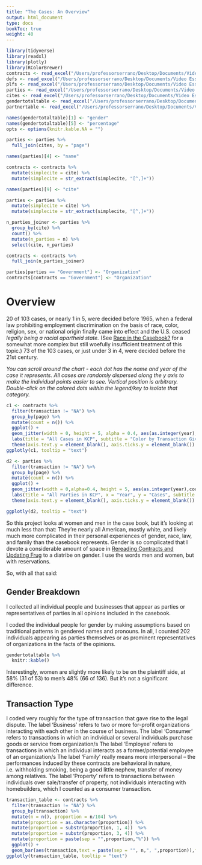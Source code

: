 ```yaml
---
title: "The Cases: An Overview"
output: html_document
type: docs
bookToc: true
weight: 40
---
```

 

```r
library(tidyverse)
library(readxl)
library(plotly)
library(RColorBrewer) 
contracts <- read_excel("/Users/professorserrano/Desktop/Documents/Video Essays/Law/contracts_gender_r_2.xlsx")
defs <- read_excel("/Users/professorserrano/Desktop/Documents/Video Essays/Law/defs_r.xlsx")
plfs <- read_excel("/Users/professorserrano/Desktop/Documents/Video Essays/Law/plfs_r.xlsx")
parties <- read_excel("/Users/professorserrano/Desktop/Documents/Video Essays/Law/parties_r.xlsx")
cites <- read_excel("/Users/professorserrano/Desktop/Documents/Video Essays/Law/cites_for_contracts.xlsx")
gendertotaltable <- read_excel("/Users/professorserrano/Desktop/Documents/Video Essays/Law/gendertotaltable.xlsx")
partnertable <- read_excel("/Users/professorserrano/Desktop/Documents/Video Essays/Law/partner_table.xlsx")

names(gendertotaltable)[1] <- "gender"
names(gendertotaltable)[5] <- "percentage"
opts <- options(knitr.kable.NA = "")

parties <- parties %>%
  full_join(cites, by = "page")

names(parties)[4] <- "name"

contracts <- contracts %>%
  mutate(simplecite = cite) %>%
  mutate(simplecite = str_extract(simplecite, "[^,]+"))

names(parties)[9] <- "cite"

parties <- parties %>%
  mutate(simplecite = cite) %>%
  mutate(simplecite = str_extract(simplecite, "[^,]+"))

n_parties_joiner <- parties %>%
  group_by(cite) %>%
  count() %>%
  mutate(n_parties = n) %>%
  select(cite, n_parties)

contracts <- contracts %>%
  full_join(n_parties_joiner)

parties[parties == "Government"] <- "Organization"
contracts[contracts == "Government"] <- "Organization"

```

# Overview 

20 of 103 cases, or nearly 1 in 5,  were decided before 1965, when a federal law prohibiting employment discrimination on the basis of race, color, religion, sex, or national origin finally came into effect and the U.S. ceased *legally being a racial apartheid state.* (See [Race in the Casebook?](/docs/race) for a somewhat more complex but still woefully insufficient treatment of this topic.) 73 of the 103 cases, or just under 3 in 4, were decided before the 21st century. 

*You can scroll around the chart - each dot has the name and year of the case it represents.
All cases are randomly dispersed along the y axis to make the individual points easier to see. Vertical position is arbitrary.
Double-click on the colored dots within the legend/key to isolate that category.*


```r


c1 <- contracts %>%
  filter(transaction != "NA") %>%
  group_by(page) %>%
  mutate(count = n()) %>%
  ggplot() +
  geom_jitter(width = 0, height = 5, alpha = 0.4, aes(as.integer(year),count,col = transaction, text = paste(sep = "",simplecite, ", ", year))) +
  labs(title = "All Cases in KCP", subtitle = "Color by Transaction Giving Rise to Suit", x = "Year", y = "Cases", legend = "Transaction Giving Rise to") +
  theme(axis.text.y = element_blank(), axis.ticks.y = element_blank())
ggplotly(c1, tooltip = "text")

```

```r

d2 <- parties %>%
  filter(transaction != "NA") %>%
  group_by(page) %>%
  mutate(count = n()) %>%
  ggplot() +
  geom_jitter(width = 0,alpha=0.4, height = 5, aes(as.integer(year),count,col = typenomf, text = paste(sep = "", name, ", ", simplecite, ", ", year))) +
  labs(title = "All Parties in KCP", x = "Year", y = "Cases", subtitle = "Color by Party Type: Double-Click in Legend to Isolate") +
  theme(axis.text.y = element_blank(), axis.ticks.y = element_blank())

ggplotly(d2, tooltip = "text")

```


So this project looks at women and men in the case book, but it's looking at much less than that: They're nearly all American, mostly white, and likely much more complicated in their personal experiences of gender, race, law, and family than the casebook represents. Gender is so complicated that I devote a considerable amount of space in [Rereading Contracts and Updating Frug](/docs/rereading) to a diatribe on gender. I use the words men and women, but with reservations. 

So, with all that said:

## Gender Breakdown

I collected all individual people and businesses that appear as parties or representatives of parties in all opinions included in the casebook. 

I coded the individual people for gender by making assumptions based on traditional patterns in gendered names and pronouns. In all, I counted 202 individuals appearing as parties themselves or as prominent representatives of organizations in the facts of the opinions. 

```r

gendertotaltable %>%
  knitr::kable()

```
Interestingly, women are slightly more likely to be on the plaintiff side, at 58% (31 of 53) to men's 48% (66 of 136). But it's not a significant difference. 

## Transaction Type 

I coded very roughly for the type of transaction that gave rise to the legal dispute. 
The label ‘Business’ refers to two or more for-profit organizations interacting with each other in the course of business.
The label ‘Consumer’ refers to transactions in which an individual or several individuals purchase goods or service from organization/s
The label ‘Employee’ refers to transactions in which an individual interacts as a former/potential employee of an organization/s
The label ‘Family’ really means more interpersonal – the performances induced by these contracts are behavioral in nature, i.e. withholding smoking, being a good little nephew, transfer of money among relatives. 
The label ‘Property’ refers to transactions between individuals over sale/transfer of property, not individuals interacting with homebuilders, which I counted as a consumer transaction. 


```r
transaction_table <- contracts %>%
  filter(transaction != "NA") %>%
  group_by(transaction) %>%
  mutate(n = n(), proportion = n/104) %>%
  mutate(proportion = as.character(proportion)) %>%
  mutate(proportion = substr(proportion, 1, 4))  %>%
  mutate(proportion = substr(proportion, 3, 4)) %>%
  mutate(proportion = paste(sep = "",proportion,"%")) %>%
  ggplot() +
  geom_bar(aes(transaction,text = paste(sep = "", n,", ",proportion)),fill = "blue4")
ggplotly(transaction_table, tooltip = "text")

```

